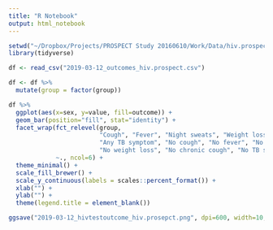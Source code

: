 ```yaml
---
title: "R Notebook"
output: html_notebook
---
```




```r
setwd("~/Dropbox/Projects/PROSPECT Study 20160610/Work/Data/hiv.prospect/data")
library(tidyverse)

df <- read_csv("2019-03-12_outcomes_hiv.prospect.csv")

df <- df %>%
  mutate(group = factor(group))

df %>%
  ggplot(aes(x=sex, y=value, fill=outcome)) +
  geom_bar(position="fill", stat="identity") +
  facet_wrap(fct_relevel(group,
                         "Cough", "Fever", "Night sweats", "Weight loss","Chronic cough",
                         "Any TB symptom", "No cough", "No fever", "No night sweats", 
                         "No weight loss", "No chronic cough", "No TB symptoms")
             ~., ncol=6) +
  theme_minimal() +
  scale_fill_brewer() +
  scale_y_continuous(labels = scales::percent_format()) +
  xlab("") +
  ylab("") +
  theme(legend.title = element_blank())

ggsave("2019-03-12_hivtestoutcome_hiv.prosepct.png", dpi=600, width=10, height=8)
```



